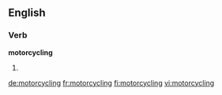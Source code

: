 ==English==

===Verb===
'''motorcycling'''

# {{present participle of|[[motorcycle]]}}

[[de:motorcycling]]
[[fr:motorcycling]]
[[fi:motorcycling]]
[[vi:motorcycling]]